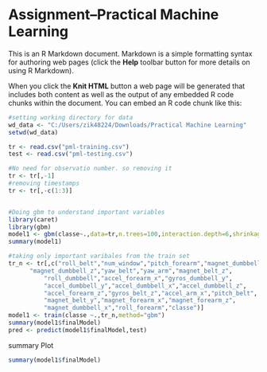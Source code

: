 Assignment--Practical Machine Learning
========================================================

This is an R Markdown document. Markdown is a simple formatting syntax for authoring web pages (click the **Help** toolbar button for more details on using R Markdown).

When you click the **Knit HTML** button a web page will be generated that includes both content as well as the output of any embedded R code chunks within the document. You can embed an R code chunk like this:

```r
#setting working directory for data 
wd_data <- "C:/Users/zik48224/Downloads/Practical Machine Learning"
setwd(wd_data)

tr <- read.csv("pml-training.csv")
test <- read.csv("pml-testing.csv")

#No need for observatio number. so removing it
tr <- tr[,-1]
#removing timestamps
tr <- tr[,-c(1:3)]


#Doing gbm to understand important variables
library(caret)
library(gbm)
model1 <- gbm(classe~.,data=tr,n.trees=100,interaction.depth=6,shrinkage=0.001)
summary(model1)

#taking only important varibales from the train set 
tr_n <- tr[,c("roll_belt","num_window","pitch_forearm","magnet_dumbbell_y",
  	  "magnet_dumbbell_z","yaw_belt","yaw_arm","magnet_belt_z",
		  "roll_dumbbell","accel_forearm_x","gyros_dumbbell_y",
		  "accel_dumbbell_y","accel_dumbbell_x","accel_dumbbell_z",
		  "accel_forearm_z","gyros_belt_z","accel_arm_x","pitch_belt",
		  "magnet_belt_y","magnet_forearm_x","magnet_forearm_z",
		  "magnet_dumbbell_x","roll_forearm","classe")]
model1 <- train(classe ~.,tr_n,method="gbm")
summary(model1$finalModel)
pred <- predict(model1$finalModel,test)
```

summary Plot

```r
summary(model1$finalModel)
```

